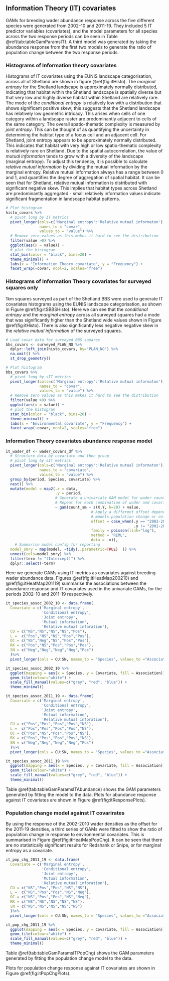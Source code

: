 ## Information Theory (IT) covariates 

GAMs for breeding wader abundance response across the five different species were generated from 2002–10 and 2011-19. They included 5 IT predictor variables (covariates), and the model parameters for all species across the two response periods can be seen in Table \@ref(tab:tableGamParamsIT). A third model was generated by taking the abundance response from the first two models to generate the ratio of population change between the two response periods.

### Histograms of Information theory covariates

Histograms of IT covariates using the EUNIS landscape categorisation, across all of Shetland are shown in figure \@ref(fig:itHisto). The *marginal entropy* for the Shetland landscape is approximately normally distributed, indicating that habitat within the Shetland landscape is spatially diverse but that very low and highly diverse habitat within Shetland are relatively rare. The mode of the *conditional entropy* is relatively low with a distribution that shows significant positive skew; this suggests that the Shetland landscape has relatively low geometric intricacy. This arises when cells of one category within a landscape raster are predominantly adjacent to cells of the same category. The overall spatio-thematic complexity is measured by *joint entropy*. This can be thought of as quantifying the uncertainty in determining the habitat type of a focus cell and an adjacent cell. For Shetland, joint entropy appears to be approximately normally distributed. This indicates that habitat with very high or low spatio-thematic complexity is relatively rare on Shetland. Due to the spatial autocorrelation, the value of *mutual information* tends to grow with a diversity of the landscape (marginal entropy). To adjust this tendency, it is possible to calculate *relative mutual information* by dividing the mutual information by the marginal entropy. Relative mutual information always has a range between 0 and 1, and quantifies the degree of aggregation of spatial habitat. It can be seen that for Shetland, relative mutual information is distributed with significant negative skew. This implies that habitat types across Shetland are predominantly aggregated - small relatively information values indicate significant fragmentation in landscape habitat patterns.

```r
# Plot histogram
histo_covars %>%
  # pivot long by IT metrics
  pivot_longer(cols=c('Marginal entropy':'Relative mutual informaton'), 
               names_to = "covar",
               values_to = "value") %>%
  # Remove zero values as this makes it hard to see the distribution
  filter(value >0) %>%
  ggplot(aes(x = value)) + 
  # plot the histogram
  stat_bin(color = "black", bins=20) +
  theme_minimal() +
  labs(x = "Information Theory covariate", y = "Frequency") +
  facet_wrap(~covar, ncol=2, scales="free")
```

### Histograms of Information Theory covariates for surveyed squares only

1km squares surveyed as part of the Shetland BBS were used to generate IT covariates histograms using the EUNIS landscape categorisation, as shown in Figure \@ref(fig:itSBBSHisto). Here we can see that the *conditional entropy* and the *marginal entropy* across all surveyed squares had a mode that was significantly higher than the Shetland wide values shown in Figure \@ref(fig:itHisto). There is also significantly less negative negative skew in the *relative mutual information* of the surveyed squares. 

```r
# Load covar data for surveyed BBS squares
bbs_covars <- surveyed_PLAN_NO %>% 
  dplyr::left_join(histo_covars, by="PLAN_NO") %>%
  na.omit() %>%
  st_drop_geometry()

# Plot histogram
bbs_covars %>%
  # pivot long by sIT metrics
  pivot_longer(cols=c('Marginal entropy':'Relative mutual informaton'), 
               names_to = "covar",
               values_to = "value") %>%
  # Remove zero values as this makes it hard to see the distribution
  filter(value >0) %>%
  ggplot(aes(x = value)) + 
  # plot the histogram
  stat_bin(color = "black", bins=20) +
  theme_minimal() +
  labs(x = "Environmental covariate", y = "Frequency") +
  facet_wrap(~covar, ncol=2, scales="free")

```

### Information Theory covariates abundance response model

```r

it_wader_df <- wader_covars_df %>% 
  # Structure data by covariate and then group
  # pivot long by sIT metrics
  pivot_longer(cols=c('Marginal entropy':'Relative mutual informaton'), 
               names_to = "covariate",
               values_to = "value") %>%
  group_by(period, Species, covariate) %>%
  nest() %>%
  mutate(model = map2(.x = data,
                      .y = period,
                      # Generate a univariate GAM model for wader count against covariate (value).
                      # Repeat for each combination of wader and covariate 
                      ~ gam(count_sm ~ s(X,Y, k=20) + value,
                                      # Apply a different offset depending on whether this gam
                                      # models population change or only covariate response
                                      offset = case_when(.y == "2002-2019" ~ log(count_offset), 
                                                         .y != "2002-2019" ~ log(d) + log(9)),
                                      family = poisson(link="log"),
                                      method = "REML",
                                      data = .x)),
    # Summarise model config for reporting
  model_smry = map(model, ~tidy(.,parametric=TRUE)  )) %>%
  unnest(cols=model_smry) %>%
  filter(term != "(Intercept)") %>%
  dplyr::select(-term)

```

Here we generate GAMs using IT metrics as covariates against breeding wader abundance data. Figures \@ref(fig:itHeatMap200210) and \@ref(fig:itHeatMap201119) summarise the associations between the abundance response and IT covariates used in the univariate GAMs, for the periods 2002-10 and 2011-19 respectively.

```r
it_species_assoc_2002_10 <- data.frame(
  Covariate = c('Marginal entropy',
                'Conditional entropy',
                'Joint entropy',
                'Mutual information',
                'Relative mutual inforation'),
  CU = c("NS","NS","NS","NS","Pos"),
  L =  c("Pos","NS","NS","Pos","Pos"),
  OC = c("NS","Neg","NS","Pos","Pos"),
  RK = c("Pos","NS","Pos","Pos","Pos"),
  SN = c("Neg","Neg","Neg","Neg","Pos")
  )%>%
  pivot_longer(cols = CU:SN, names_to = "Species", values_to ="Association")

it_species_assoc_2002_10 %>% 
  ggplot(mapping = aes(x = Species, y = Covariate, fill = Association)) +
  geom_tile(colour="white") + 
  scale_fill_manual(values=c("grey", "red", "blue")) +
  theme_minimal()
```

```r
it_species_assoc_2011_19 <- data.frame(
  Covariate = c('Marginal entropy',
                'Conditional entropy',
                'Joint entropy',
                'Mutual information',
                'Relative mutual inforation'),
  CU = c("Pos","Pos","Pos","Pos","NS"),
  L =  c("Pos","Pos","Pos","Pos","NS"),
  OC = c("Pos","NS","Pos","Pos","NS"),
  RK = c("Pos","Pos","Pos","Pos","NS"),
  SN = c("Neg","Neg","Neg","Neg","Pos")
  )%>%
  pivot_longer(cols = CU:SN, names_to = "Species", values_to ="Association")

it_species_assoc_2011_19 %>% 
  ggplot(mapping = aes(x = Species, y = Covariate, fill = Association)) +
  geom_tile(colour="white") + 
  scale_fill_manual(values=c("grey", "red", "blue")) +
  theme_minimal()
```
Table \@ref(tab:tableGamParamsITAbundance) shows the GAM parameters generated by fitting the model to the data. Plots for abundance response against IT covariates are shown in Figure \@ref(fig:itResponsePlots).


### Population change model against IT covarirates

By using the response of the 2002-2010 wader densities as the offset for the 2011-19 densities, a third series of GAMs were fitted to show the ratio of population change in response to environmental covariates. This is summarised in Figure \@ref(fig:itHeatMapPopChg). It can be seen that there are no statistically significant results for Redshank or Snipe, or for marginal entropy as a covariate.

```r
it_pop_chg_2011_19 <- data.frame(
  Covariate = c('Marginal entropy',
                'Conditional entropy',
                'Joint entropy',
                'Mutual information',
                'Relative mutual inforation'),
  CU = c("NS","Pos","Pos","NS","NS"),
  L =  c("NS","Pos","Pos","NS","Neg"),
  OC = c("NS","Pos","Pos","NS","Neg"),
  RK = c("NS","NS","NS","NS","NS"),
  SN = c("NS","NS","NS","NS","NS")
  )%>%
  pivot_longer(cols = CU:SN, names_to = "Species", values_to ="Association")

it_pop_chg_2011_19 %>% 
  ggplot(mapping = aes(x = Species, y = Covariate, fill = Association)) +
  geom_tile(colour="white") + 
  scale_fill_manual(values=c("grey", "red", "blue")) +
  theme_minimal()
```
Table \@ref(tab:tableGamParamsITPopChg) shows the GAM parameters generated by fitting the population change model to the data.


Plots for population change response against IT covariates are shown in Figure \@ref(fig:itPopChgPlots).

